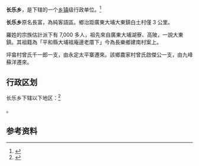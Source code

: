 {{中国乡级行政区|35/06/28/203/000}}

'''长乐乡'''，是{{PRC admin/fullname|35/06/28/203/000|3}}下辖的一个[[乡镇|乡镇]]级行政单位。<ref>{{PRC admin/ref sgc|{{PRC admin/parent|35/06/28/203/000}}}}</ref>

'''长乐乡'''原名長富，為純客語區。鄉治距廣東大埔大東鎮白土村僅 3 公里。

羅姓的宗族估計派下有 7,000 多人，祖先來自廣東大埔湖寮、高陂，一說大東鎮。其祖籍為「平和縣大埔祖庵邊老厝下」今為長樂鄉建南村案上。

坪畲村曾氏千一郎一支，由永定太平寨遷來。該鄉農家村曾氏啟傑公一支，由九峰蘇洋遷來。

== 行政区划 ==

长乐乡下辖以下地区：<ref>{{PRC admin/ref sgc|35/06/28/203/000}}</ref>

{{PRC admin/children|35/06/28/203/000}}。

== 参考资料 ==

{{reflist}}

{{行政区划小作品}}
{{PRC admin/navcat|35/06/28/203/000}}